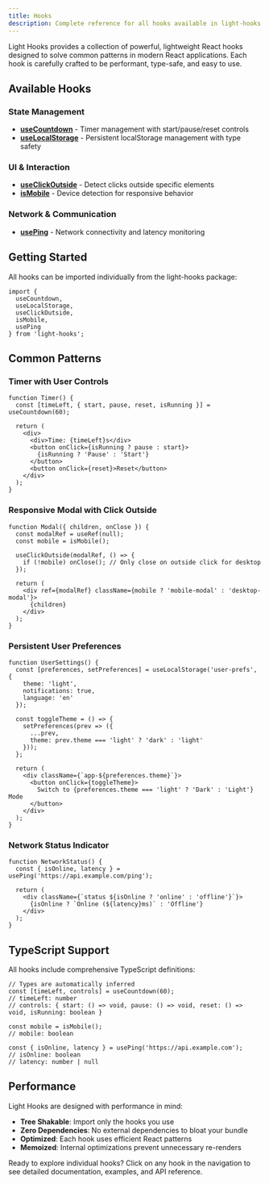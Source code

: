 ```yaml
---
title: Hooks
description: Complete reference for all hooks available in light-hooks package.
---
```


Light Hooks provides a collection of powerful, lightweight React hooks designed to solve common patterns in modern React applications. Each hook is carefully crafted to be performant, type-safe, and easy to use.

## Available Hooks

### State Management
- **[useCountdown](/docs/hooks/use-countdown)** - Timer management with start/pause/reset controls
- **[useLocalStorage](/docs/hooks/use-local-storage)** - Persistent localStorage management with type safety

### UI & Interaction
- **[useClickOutside](/docs/hooks/use-click-outside)** - Detect clicks outside specific elements
- **[isMobile](/docs/hooks/is-mobile)** - Device detection for responsive behavior

### Network & Communication
- **[usePing](/docs/hooks/use-ping)** - Network connectivity and latency monitoring

## Getting Started

All hooks can be imported individually from the light-hooks package:

```tsx
import { 
  useCountdown, 
  useLocalStorage, 
  useClickOutside, 
  isMobile, 
  usePing 
} from 'light-hooks';
```

## Common Patterns

### Timer with User Controls
```tsx
function Timer() {
  const [timeLeft, { start, pause, reset, isRunning }] = useCountdown(60);
  
  return (
    <div>
      <div>Time: {timeLeft}s</div>
      <button onClick={isRunning ? pause : start}>
        {isRunning ? 'Pause' : 'Start'}
      </button>
      <button onClick={reset}>Reset</button>
    </div>
  );
}
```

### Responsive Modal with Click Outside
```tsx
function Modal({ children, onClose }) {
  const modalRef = useRef(null);
  const mobile = isMobile();
  
  useClickOutside(modalRef, () => {
    if (!mobile) onClose(); // Only close on outside click for desktop
  });
  
  return (
    <div ref={modalRef} className={mobile ? 'mobile-modal' : 'desktop-modal'}>
      {children}
    </div>
  );
}
```

### Persistent User Preferences
```tsx
function UserSettings() {
  const [preferences, setPreferences] = useLocalStorage('user-prefs', {
    theme: 'light',
    notifications: true,
    language: 'en'
  });
  
  const toggleTheme = () => {
    setPreferences(prev => ({ 
      ...prev, 
      theme: prev.theme === 'light' ? 'dark' : 'light' 
    }));
  };
  
  return (
    <div className={`app-${preferences.theme}`}>
      <button onClick={toggleTheme}>
        Switch to {preferences.theme === 'light' ? 'Dark' : 'Light'} Mode
      </button>
    </div>
  );
}
```

### Network Status Indicator
```tsx
function NetworkStatus() {
  const { isOnline, latency } = usePing('https://api.example.com/ping');
  
  return (
    <div className={`status ${isOnline ? 'online' : 'offline'}`}>
      {isOnline ? `Online (${latency}ms)` : 'Offline'}
    </div>
  );
}
```

## TypeScript Support

All hooks include comprehensive TypeScript definitions:

```tsx
// Types are automatically inferred
const [timeLeft, controls] = useCountdown(60);
// timeLeft: number
// controls: { start: () => void, pause: () => void, reset: () => void, isRunning: boolean }

const mobile = isMobile();
// mobile: boolean

const { isOnline, latency } = usePing('https://api.example.com');
// isOnline: boolean
// latency: number | null
```

## Performance

Light Hooks are designed with performance in mind:

- **Tree Shakable**: Import only the hooks you use
- **Zero Dependencies**: No external dependencies to bloat your bundle
- **Optimized**: Each hook uses efficient React patterns
- **Memoized**: Internal optimizations prevent unnecessary re-renders

Ready to explore individual hooks? Click on any hook in the navigation to see detailed documentation, examples, and API reference.
